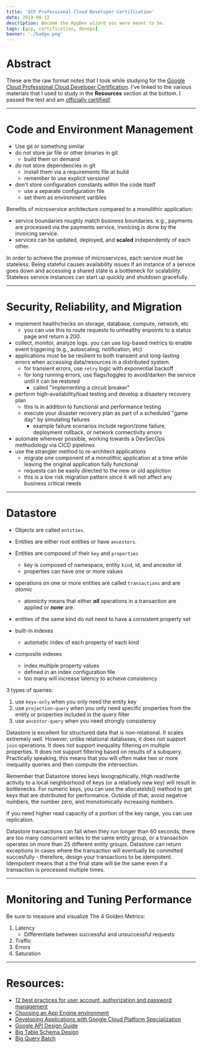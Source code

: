 ```yaml
---
title: 'GCP Professional Cloud Developer Certification'
date: 2019-08-12 
description: Become the AppDev wizard you were meant to be.
tags: [gcp, certification, devops]
banner: './badge.png'
---
```

# Abstract

These are the raw format notes that I took while studying for the [Google Cloud Professional Cloud Developer Certification](https://cloud.google.com/certification/cloud-developer). I've linked to the various materials that I used to study in the **Resources** section at the bottom. I passed the test and am [officially certified!](https://www.credential.net/profile/galenballew/wallet)

---

# Code and Environment Management
- Use git or something similar
- do not store jar file or other binaries in git
  - build them on demand
- do not store dependencies in git
  - install them via a requirements file at build
  - remember to use explicit versions!
- don't store configuration constants within the code itself
  - use a separate configuration file
  - set them as environment varibles 

Benefits of microservice architecture compared to a monolithic application:
- service boundaries roughly match business boundaries. e.g., payments are processed via the payments service, invoicing is done by the invoicing service.
- services can be updated, deployed, and **scaled** independently of each other.

In order to achieve the promise of microservices, each service must be stateless. Being stateful causes availability issues if an instance of a service goes down and accessing a shared state is a bottleneck for scalability. Stateless service instances can start up quickly and shutdown gracefully. 

--- 

# Security, Reliability, and Migration
- implement healthchecks on storage, database, compute, network, etc
  - you can use this to route requests to unhealthy enpoints to a status page and return a 200.
- collect, monitor, analyze logs. you can use log-based metrics to enable event triggering (e.g., autoscaling, notification, etc)
- applications must be be resilient to both transient and long-lasting errors when accessing data/resources in a distributed system.
  -  for transient errors, use `retry` logic with exponential backoff 
  -  for long running errors, use flags/toggles to avoid/darken the service until it can be restored
     -  called "implementing a circuit breaker"
- perform high-availability/load testing and develop a disastery recovery plan
  - this is in addition to functional and performance testing
  - execute your disaster recovery plan as part of a scheduled "game day" by simulating failures
    - example failure scenarios include region/zone failure, deployment rollback, or network connectivity errors
- automate wherever possible, working towards a DevSecOps methodology via CICD pipelines
- use the strangler method to re-architect applications
  -  migrate one component of a monolithic application at a time while leaving the original application fully functional
  -  requests can be easily directed to the new or old appliction
  -  this is a low risk migration pattern since it will not affect any business critical needs

---

# Datastore
- Objects are called `entities`.
- Entities are either root entities or have `ancestors`.
- Entities are composed of their `key` and `properties`
  - key is composed of namespace, entity `kind`, id, and ancestor id
  - properties can have one or more values
- operations on one or more entities are called `transactions` and are _atomic_
  - atomicity means that either ***all*** operations in a transaction are applied or ***none*** are.
- entities of the same kind do not need to have a consistent property set

- built-in indexes
  - automatic index of each property of each kind
- composite indexes
  - index multiple property values 
  - defined in an index configuration file
  - too many will increase latency to achieve consistency

3 types of queries:  
  1) use `keys-only` when you only need the entity key  
  2) use `projection-query` when you only need specific properties from the entity or properties included in the query filter   
  3) use `ancestor-query` when you need strongly consistency  

Datastore is excellent for structured data that is non-relational. It scales extremely well. However, unlike relational databases, it does not support `join` operations. It does not support inequality filtering on multiple properties. It does not support filtering based on results of a subquery. Practically speaking, this means that you will often make two or more inequality queries and then compute the intersection. 

Remember that Datastore stores keys lexographically. High read/write activity to a local neighborhood of keys (or a relatively new key) will result in bottlenecks. For numeric keys, you can use the allocateIds() method to get keys that are distributed for performance. Outside of that, avoid negative numbers, the number zero, and monotomically increasing numbers.

If you need higher read capacity of a portion of the key range, you can use replication. 

Datastore transactions can fail when they run longer than 60 seconds, there are too many concurrent writes to the same entity group, or a transaction operates on more than 25 different entity groups. Datastore can return exceptions in cases where the transaction will eventually be committed succesfully - therefore, design your transactions to be idempotent. Idempotent means that a the final state will be the same even if a transaction is processed multiple times.

--- 
# Monitoring and Tuning Performance
Be sure to measure and visualize The 4 Golden Metrics:  
1) Latency  
   - Differentiate between successful and unsuccessful requests  
2) Traffic  
3) Errors  
4) Saturation  

---

# Resources: 
- [12 best practices for user account, authorization and password management](https://cloud.google.com/blog/products/gcp/12-best-practices-for-user-account)
- [Choosing an App Engine environment](https://cloud.google.com/appengine/docs/the-appengine-environments)
- [Developing Applications with Google Cloud Platform Specialization](https://www.coursera.org/specializations/developing-apps-gcp)
- [Google API Design Guide](https://cloud.google.com/apis/design/)
- [Big Table Schema Design](https://cloud.google.com/bigtable/docs/schema-design)
- [Big Query Batch](https://cloud.google.com/bigquery/batch)
